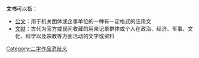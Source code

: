 '''文书'''可以指：

*[[公文|公文]]：用于机关团体或企事单位的一种有一定格式的应用文
*[[文献|文献]]：古代为官方或民间收藏的用来记录群体或个人在政治、经济、军事、文化、科学以及宗教等方面活动的文字或资料

{{disambig|cat=二字消歧義}}

[[Category:二字作品消歧义|Category:二字作品消歧义]]